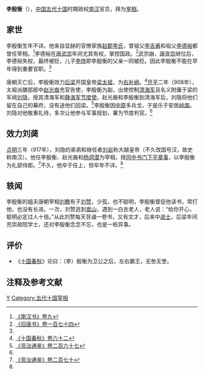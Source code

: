 '''李殷衡'''（{{bd|9世纪||10世纪|catIdx=L}}），[[中国|中国]][[五代十国|五代十国]]时期政权[[南汉|南汉]]官员，拜为[[宰相|宰相]]。

== 家世 ==
李殷衡生年不详。他来自显赫的官僚家族[[赵郡李氏|赵郡李氏]]，曾祖父[[李吉甫|李吉甫]]和祖父[[李德裕|李德裕]]都曾任宰相。<ref name=NHS9>[http://archive.org/stream/02079314.cn#page/n40/mode/2up 《南汉书》卷九]</ref>李德裕在[[唐武宗|唐武宗]]年间尤其有权，掌控国政。<ref>[[:s:舊唐書/卷174|《旧唐书》卷一百七十四]]</ref>武宗崩，[[唐宣宗|唐宣宗]]继位后，李德裕失权，最终被贬，儿子[[李烨_(唐朝)|李烨]]即李殷衡的父亲一同被贬。因此李殷衡不能在早年得到重要官职。<ref name=NHS9/>

唐朝灭亡后，李殷衡效力[[后梁|后梁]]开国皇帝[[朱温|梁太祖]]，为[[右补阙|右补阙]]。<ref name=SGCQ62>[http://archive.org/stream/06080956.cn#page/n130/mode/2up 《十国春秋》卷六十二]</ref>[[開平_(年號)|开平]]二年（908年），太祖派膳部郎中[[赵光裔|赵光裔]]充官告使，李殷衡为副，出使控制[[岭南节度使|清海军]]且名义附庸于梁的军阀[[刘隐|刘隐]]，授其清海军和[[静海军节度使|静海军节度使]]。赵光裔和李殷衡到清海军后，刘隐将他们留在自己的幕府，没有送他们回梁。<ref name=ZZTJ267>[[:s:資治通鑑/卷267|《资治通鉴》卷二百六十七]]</ref>李殷衡因[[中原|中原]]多兵戈，于是乐于安居[[岭南|岭南]]。刘隐对他敬重礼待，多次让他参与军事规划，署为节度判官。<ref name=NHS9/>

== 效力刘䶮 ==
[[贞明_(后梁)|贞明]]三年（917年），刘隐的弟弟和继任者[[劉龑|刘岩]]称大越皇帝（不久改国号汉，故史称南汉）。他任李殷衡、赵光裔和[[杨洞潜|杨洞潜]]为宰相，授[[同平章事|同中书门下平章事]]，以李殷衡为礼部侍郎。<ref name=ZZTJ270>[[:s:資治通鑑/卷270|《资治通鉴》卷二百七十]]</ref>不久，他卒于任上，但卒年不详。<ref name=SGCQ62/>

== 轶闻 ==
李殷衡的姐夫唐朝宰相[[刘瞻|刘瞻]]有子[[刘赞|刘赞]]，少孤，也不聪明，李殷衡督促他读书，常打他，也没有长进。一次，刘赞逃到[[嵩山|嵩山]]，遇到一白衣老人，老人说：“给你开心，聪明必定过人十倍。”从此刘赞每天背诵一卷书，又有文才，后来中[[进士|进士]]，后梁年间充崇政院学士，还对李殷衡念念不忘，也是一桩异事。

== 评价 ==
*《[[十国春秋|十国春秋]]》论曰：（李）殷衡为卫公之后，左右霸王，无咎无誉。

== 注释及参考文献 ==
{{reflist}}

{{DEFAULTSORT:L}}
[[Category:赵郡李氏|Y]]
[[Category:五代十国宰相|Category:五代十国宰相]]